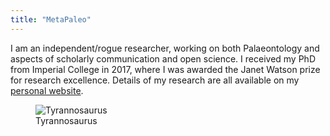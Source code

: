 ```yaml
---
title: "MetaPaleo"
---
```


I am an independent/rogue researcher, working on both Palaeontology and aspects of scholarly communication and open science. I received my PhD from Imperial College in 2017, where I was awarded the Janet Watson prize for research excellence. Details of my research are all available on my [personal website](http://fossilsandshit.com/research/).

![Tyrannosaurus](Square_logo.png)